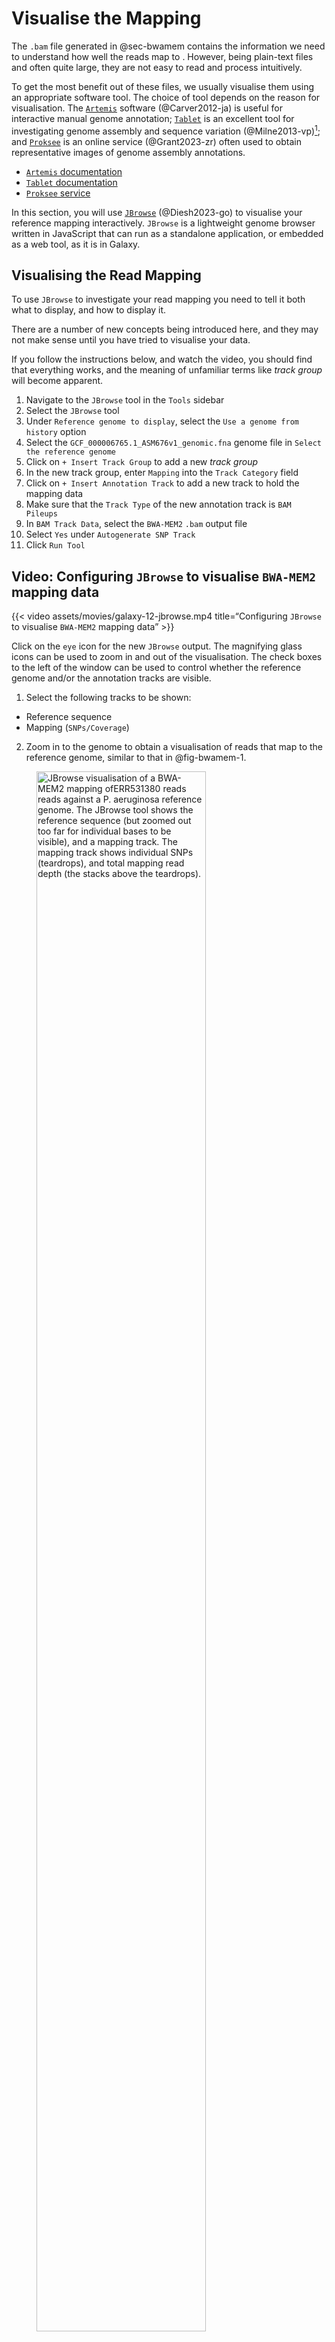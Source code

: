 # Visualise the Mapping {#sec-jbrowse}

The `.bam` file generated in @sec-bwamem contains the information we need to understand how well the reads map to . However, being plain-text files and often quite large, they are not easy to read and process intuitively.

To get the most benefit out of these files, we usually visualise them using an appropriate software tool. The choice of tool depends on the reason for visualisation. The [`Artemis`](https://www.sanger.ac.uk/tool/artemis/) software (@Carver2012-ja) is useful for interactive manual genome annotation; [`Tablet`](https://ics.hutton.ac.uk/tablet/) is an excellent tool for investigating genome assembly and sequence variation (@Milne2013-vp)[^1]; and [`Proksee`](https://proksee.ca/) is an online service (@Grant2023-zr) often used to obtain representative images of genome assembly annotations.

[^1]: `Tablet` is the standalone tool I would prefer to use to visualise this data (_LP_).

- [`Artemis` documentation](https://sanger-pathogens.github.io/Artemis/Artemis/)
- [`Tablet` documentation](https://ics.hutton.ac.uk/tablet/)
- [`Proksee` service](https://proksee.ca/)

In this section, you will use [`JBrowse`](https://jbrowse.org/jb2/) (@Diesh2023-go) to visualise your reference mapping interactively. `JBrowse` is a lightweight genome browser written in JavaScript that can run as a standalone application, or embedded as a web tool, as it is in Galaxy.

## Visualising the Read Mapping

To use `JBrowse` to investigate your read mapping you need to tell it both what to display, and how to display it.

::: { .callout-warning }
There are a number of new concepts being introduced here, and they may not make sense until you have tried to visualise your data.

If you follow the instructions below, and watch the video, you should find that everything works, and the meaning of unfamiliar terms like _track group_ will become apparent.
:::

1. Navigate to the `JBrowse` tool in the `Tools` sidebar
2. Select the `JBrowse` tool
3. Under `Reference genome to display`, select the `Use a genome from history` option
4. Select the `GCF_000006765.1_ASM676v1_genomic.fna` genome file in `Select the reference genome`
5. Click on `+ Insert Track Group` to add a new _track group_
6. In the new track group, enter `Mapping` into the `Track Category` field
7. Click on `+ Insert Annotation Track` to add a new track to hold the mapping data
8. Make sure that the `Track Type` of the new annotation track is `BAM Pileups`
9. In `BAM Track Data`, select the `BWA-MEM2` `.bam` output file
10. Select `Yes` under `Autogenerate SNP Track`
11. Click `Run Tool`

::: { .callout-note }
## Video: Configuring `JBrowse` to visualise `BWA-MEM2` mapping data

{{< video assets/movies/galaxy-12-jbrowse.mp4 title="Configuring `JBrowse` to visualise `BWA-MEM2` mapping data" >}}
:::

Click on the `eye` icon for the new `JBrowse` output. The magnifying glass icons can be used to zoom in and out of the visualisation. The check boxes to the left of the window can be used to control whether the reference genome and/or the annotation tracks are visible.

1. Select the following tracks to be shown:
  - Reference sequence
  - Mapping (`SNPs/Coverage`)
2. Zoom in to the genome to obtain a visualisation of reads that map to the reference genome, similar to that in @fig-bwamem-1.

![`JBrowse` visualisation of a `BWA-MEM2` mapping of`ERR531380` reads reads against a _P. aeruginosa_ reference genome. The JBrowse tool shows the reference sequence (but zoomed out too far for individual bases to be visible), and a mapping track. The mapping track shows individual SNPs (teardrops), and total mapping read depth (the stacks above the teardrops).](assets/images/bwamem_mapping.png){#fig-bwamem-1 width="80%"}

You can click on the header of the SNP track in `JBrowse` and select `Pin to top`, so that you can zoom in and see individual SNPs, as in the video below.

::: { .callout-todo }
**ADD CALLOUT TO SAY NOT TO WORRY ABOUT ZOOMING OUT/NOT DISPLAYING**

- also MAF's error message on zooming out too far
:::

::: { .callout-note }
## Video: Visualising SNPs in `JBrowse`

{{< video assets/movies/galaxy-13-jbrowse.mp4 title="Visualising SNPs in `JBrowse`" >}}
:::

::: { .callout-questions }
1. Do the `ERR31380` reads map uniformly to the reference genome?
2. When `ERR31380` reads map to a SNP at the reference genome, what proportion of the mapping reads contains the SNP?
3. Based on the number of SNPs you can see in a 1,000bp region of the reference genome, estimate the total number on SNPs.
:::

## Next Steps

We can find SNPs by visual inspection in a tool like `JBrowse`, but there can be very many of them - as you can see. To ensure reproducibility and accuracy, and avoid errors we need to use dedicated software and pipelines when analysing mapping data. You will have a chance to do this in @sec-snippy.
